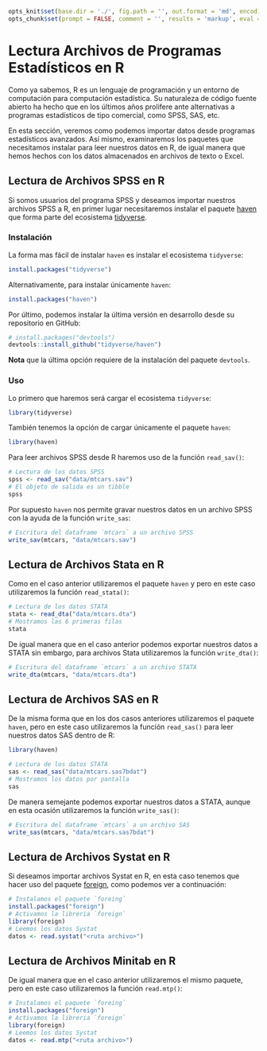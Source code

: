 ```r
opts_knit$set(base.dir = './', fig.path = '', out.format = 'md', encoding = 'UTF-8')
opts_chunk$set(prompt = FALSE, comment = '', results = 'markup', eval = TRUE, echo = TRUE)
```



# Lectura Archivos de Programas Estadísticos en R

Como ya sabemos, R es un lenguaje de programación y un entorno de computación para computación estadística. Su naturaleza de código fuente abierto ha hecho que en los últimos años prolifere ante alternativas a programas estadísticos de tipo comercial, como SPSS, SAS, etc.

En esta sección, veremos como podemos importar datos desde programas estadísticos avanzados. Así mismo, examinaremos los paquetes que necesitamos instalar para leer nuestros datos en R, de igual manera que hemos hechos con los datos almacenados en archivos de texto o Excel.

## Lectura de Archivos SPSS en R

Si somos usuarios del programa SPSS y deseamos importar nuestros archivos SPSS a R, en primer lugar necesitaremos instalar el paquete [haven](http://haven.tidyverse.org/) que forma parte del ecosistema [tidyverse](http://tidyverse.org/). 

### Instalación

La forma mas fácil de instalar `haven` es instalar el ecosistema
`tidyverse`:

```r
install.packages("tidyverse")
```

Alternativamente, para instalar únicamente `haven`:

```r
install.packages("haven")
```

Por último, podemos instalar la última versión en desarrollo desde su repositorio en GitHub:

```r
# install.packages("devtools")
devtools::install_github("tidyverse/haven")
```

__Nota__ que la última opción requiere de la instalación del paquete `devtools`.

### Uso

Lo primero que haremos será cargar el ecosistema `tidyverse`:

```r
library(tidyverse)
```

También tenemos la opción de cargar únicamente el paquete `haven`:

```r
library(haven)
```


Para leer archivos SPSS desde R haremos uso de la función `read_sav()`:

```r
# Lectura de los datos SPSS
spss <- read_sav("data/mtcars.sav")
# El objeto de salida es un tibble
spss
```

Por supuesto `haven` nos permite gravar nuestros datos en un archivo SPSS con la ayuda de la función `write_sas`:

```r
# Escritura del dataframe `mtcars` a un archivo SPSS
write_sav(mtcars, "data/mtcars.sav")
```


## Lectura de Archivos Stata en R

Como en el caso anterior utilizaremos el paquete `haven` y pero en este caso utilizaremos la función `read_stata()`:


```r
# Lectura de los datos STATA
stata <- read_dta("data/mtcars.dta")
# Mostramos las 6 primeras filas
stata
```

De igual manera que en el caso anterior podemos exportar nuestros datos a STATA sin embargo, para archivos Stata utilizaremos la función  `write_dta()`:

```r
# Escritura del dataframe `mtcars` a un archivo STATA
write_dta(mtcars, "data/mtcars.dta")
```



## Lectura de Archivos SAS en R

De la misma forma que en los dos casos anteriores utilizaremos el paquete `haven`, pero en este caso utilizaremos la función `read_sas()` para leer nuestros datos SAS dentro de R:

```r
library(haven)
```


```r
# Lectura de los datos STATA
sas <- read_sas("data/mtcars.sas7bdat")
# Mostramos los datos por pantalla
sas
```

De manera semejante podemos exportar nuestros datos a STATA, aunque en esta ocasión utilizaremos la función `write_sas()`:

```r
# Escritura del dataframe `mtcars` a un archivo SAS
write_sas(mtcars, "data/mtcars.sas7bdat")
```



## Lectura de Archivos Systat en R

Si deseamos importar archivos Systat en R, en esta caso tenemos que hacer uso del paquete [foreign](https://cran.r-project.org/web/packages/foreign/foreign.pdf), como podemos ver a continuación:


```r
# Instalamos el paquete `foreing`
install.packages("foreign")
# Activamos la libreria `foreign`
library(foreign)
# Leemos los datos Systat
datos <- read.systat("<ruta archivo>")
```

## Lectura de Archivos Minitab en R

De igual manera que en el caso anterior utilizaremos el mismo paquete, pero en este caso utilizaremos la función `read.mtp()`:

```r
# Instalamos el paquete `foreing`
install.packages("foreign")
# Activamos la libreria `foreign`
library(foreign)
# Leemos los datos Systat
datos <- read.mtp("<ruta archivo>")
```



















